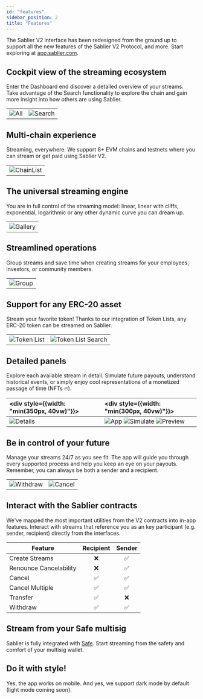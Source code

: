 ```yaml
---
id: "features"
sidebar_position: 2
title: "Features"
---
```


The Sablier V2 interface has been redesigned from the ground up to support all the new features of the Sablier V2
Protocol, and more. Start exploring at [app.sablier.com](https://app.sablier.com).

## Cockpit view of the streaming ecosystem

Enter the Dashboard end discover a detailed overview of your streams. Take advantage of the Search functionality to
explore the chain and gain more insight into how others are using Sablier.

|                                        |                                              |
| -------------------------------------- | -------------------------------------------- |
| ![All](/screenshots/dashboard-all.png) | ![Search](/screenshots/dashboard-search.png) |

## Multi-chain experience

Streaming, everywhere. We support 8+ EVM chains and testnets where you can stream or get paid using Sablier V2.

|                                           |
| ----------------------------------------- |
| ![ChainList](/screenshots/chain-list.png) |

## The universal streaming engine

You are in full control of the streaming model: linear, linear with cliffs, exponential, logarithmic or any other
dynamic curve you can dream up.

|                                      |
| ------------------------------------ |
| ![Gallery](/screenshots/gallery.png) |

## Streamlined operations

Group streams and save time when creating streams for your employees, investors, or community members.

|                                         |
| --------------------------------------- |
| ![Group](/screenshots/create-group.png) |

## Support for any ERC-20 asset

Stream your favorite token! Thanks to our integration of Token Lists, any ERC-20 token can be streamed on Sablier.

|                                                |                                                         |
| ---------------------------------------------- | ------------------------------------------------------- |
| ![Token List](/screenshots/tokenlist-home.png) | ![Token List Search](/screenshots/tokenlist-search.png) |

## Detailed panels

Explore each available stream in detail. Simulate future payouts, understand historical events, or simply enjoy cool
representations of a monetized passage of time (NFTs 🔥).

| <div style={{width: "min(350px, 40vw)"}}></div> | <div style={{width: "min(300px, 40vw)"}}></div>                                                                       |
| :---------------------------------------------- | :-------------------------------------------------------------------------------------------------------------------- |
| ![Details](/screenshots/details.png)            | ![App](/screenshots/stream-profile.png) ![Simulate](/screenshots/simulation.png) ![Preview](/screenshots/preview.png) |

## Be in control of your future

Manage your streams 24/7 as you see fit. The app will guide you through every supported process and help you keep an eye
on your payouts. Remember, you can always be both a sender and a recipient.

|                                              |                                          |
| -------------------------------------------- | ---------------------------------------- |
| ![Withdraw](/screenshots/cover-withdraw.png) | ![Cancel](/screenshots/cover-cancel.png) |

## Interact with the Sablier contracts

We've mapped the most important utilities from the V2 contracts into in-app features. Interact with streams that
reference you as an key participant (e.g. sender, recipient) directly from the interfaces.

| Feature                | Recipient | Sender |
| ---------------------- | :-------: | :----: |
| Create Streams         |    ❌     |   ✅   |
| Renounce Cancelability |    ❌     |   ✅   |
| Cancel                 |    ✅     |   ✅   |
| Cancel Multiple        |    ✅     |   ✅   |
| Transfer               |    ✅     |   ❌   |
| Withdraw               |    ✅     |   ✅   |

## Stream from your Safe multisig

Sablier is fully integrated with [Safe](https://safe.global). Start streaming from the safety and comfort of your
multisig wallet.

## Do it with style!

Yes, the app works on mobile. And yes, we support dark mode by default (light mode coming soon).
